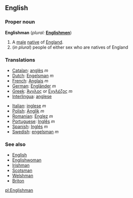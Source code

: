 ==English==

===Proper noun===
'''Englishman'''  (''plural:'' '''[[Englishmen]]''')
# A [[male]] [[native]] of [[England]].
#(''in plural'') people of either sex who are natives of England

===Translations===
{{top}}
*[[Catalan]]: [[anglès]] ''m''
*[[Dutch]]: [[Engelsman]] ''m''
*[[French]]: [[Anglais]] ''m''
*[[German]]: [[Engländer]] ''m''
*[[Greek]]: [[Άγγλος]] or [[Εγγλέζος]] ''m'' 
*[[Interlingua]]: [[anglese]]
{{mid}}
*[[Italian]]: [[inglese]] ''m''
*[[Polish]]: [[Anglik]] ''m''
*[[Romanian]]: [[Englez]] ''m''
*[[Portuguese]]: [[Inglês]] ''m''
*[[Spanish]]: [[Inglés]] ''m''
*[[Swedish]]: [[engelsman]] ''m''
{{bottom}}

===See also===
*[[English]]
*[[Englishwoman]]
*[[Irishman]]
*[[Scotsman]]
*[[Welshman]]
*[[Briton]]

[[pl:Englishman]]